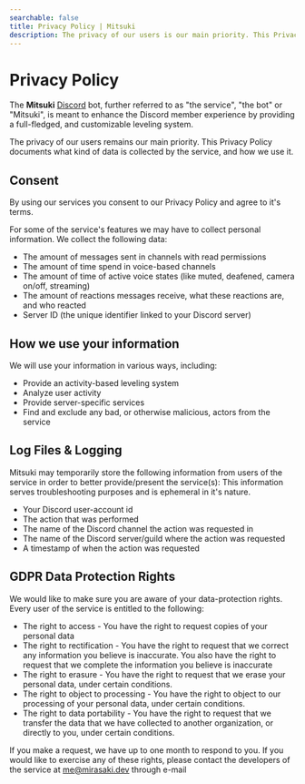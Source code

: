```yaml
---
searchable: false
title: Privacy Policy | Mitsuki
description: The privacy of our users is our main priority. This Privacy Policy documents what kind of data is collected by the service, and how we use it.
---
```



# Privacy Policy

The **Mitsuki** [Discord](https://discord.com) bot, further referred to as "the service", "the bot" or "Mitsuki", is meant to enhance the Discord member experience by providing a full-fledged, and customizable leveling system.

The privacy of our users remains our main priority. This Privacy Policy documents what kind of data is collected by the service, and how we use it.

## Consent

By using our services you consent to our Privacy Policy and agree to it's terms.

For some of the service's features we may have to collect personal information. We collect the following data:

- The amount of messages sent in channels with read permissions
- The amount of time spend in voice-based channels
- The amount of time of active voice states (like muted, deafened, camera on/off, streaming)
- The amount of reactions messages receive, what these reactions are, and who reacted
- Server ID (the unique identifier linked to your Discord server)

## How we use your information

We will use your information in various ways, including:

- Provide an activity-based leveling system
- Analyze user activity
- Provide server-specific services
- Find and exclude any bad, or otherwise malicious, actors from the service

## Log Files & Logging

Mitsuki may temporarily store the following information from users of the service in order to better provide/present the service(s): This information serves troubleshooting purposes and is ephemeral in it's nature.

- Your Discord user-account id
- The action that was performed
- The name of the Discord channel the action was requested in
- The name of the Discord server/guild where the action was requested
- A timestamp of when the action was requested

## GDPR Data Protection Rights

We would like to make sure you are aware of your data-protection rights. Every user of the service is entitled to the following:

- The right to access - You have the right to request copies of your personal data
- The right to rectification - You have the right to request that we correct any information you believe is inaccurate. You also have the right to request that we complete the information you believe is inaccurate
- The right to erasure - You have the right to request that we erase your personal data, under certain conditions.
- The right to object to processing - You have the right to object to our processing of your personal data, under certain conditions.
- The right to data portability - You have the right to request that we transfer the data that we have collected to another organization, or directly to you, under certain conditions.

If you make a request, we have up to one month to respond to you. If you would like to exercise any of these rights, please contact the developers of the service at me@mirasaki.dev through e-mail

